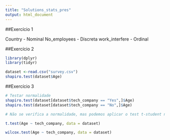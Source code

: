```yaml
---
title: "Solutions_stats_pres"
output: html_document
---
```


##Exercício 1

Country - Nominal
No_employees - Discreta
work_interfere - Ordinal

##Exercício 2

```r
library(dplyr)
library(tidyr)

dataset <-read.csv("survey.csv")
shapiro.test(dataset$Age)

```

##Exercício 3
```r
# Testar normalidade 
shapiro.test(dataset[dataset$tech_company == "Yes",]$Age)
shapiro.test(dataset[dataset$tech_company == "No",]$Age)

# Não se verifica a normalidade, mas podemos aplicar o test t-student na mesma

t.test(Age ~ tech_company, data = dataset)

wilcox.test(Age ~ tech_company, data = dataset)
```


